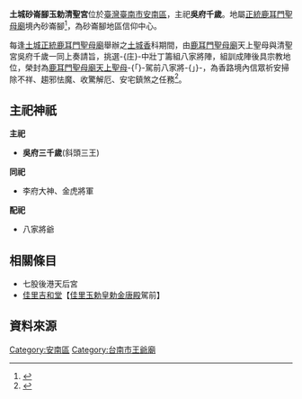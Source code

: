 {{advert|time=2015-08-16T18:00:33+00:00}}
{{expand|time=2015-08-14T12:43:36+00:00}}
{{noteTA
|G1=姓氏
}}
{{東亞廟宇
| name = 砂崙腳玉勅清聖宮
| img_capt = 
| image_width =
|formername= 
|level = 
|class = 寺廟
| location = [[安南區|臺南市安南區]]青砂街一段633巷20弄101號
| god = ''' 吳府千歲'''
| type = 
| struct = 
| open_year = 民國85年(西元1996年)初建 
| cere_date = 
|}}
'''土城砂崙腳玉勅清聖宮'''位於[[臺灣|臺灣]][[臺南市|臺南市]][[安南區|安南區]]，主祀''' 吳府千歲'''。地屬[[正統鹿耳門聖母廟|正統鹿耳門聖母廟]]境內砂崙腳<ref name="南瀛刈香誌">{{cite book |title= 南瀛刈香誌 |author=黃文博|publisher=臺南縣立文化中心 }}</ref>，為砂崙腳地區信仰中心。

每逢[[正統鹿耳門聖母廟|土城正統鹿耳門聖母廟]]舉辦之[[土城香|土城香]]科期間，由[[正統鹿耳門聖母廟|鹿耳門聖母廟]]天上聖母與清聖宮吳府千歲一同上奏請旨，挑選-{庄}-中壯丁籌組八家將陣，組訓成陣後具宗教地位，榮封為[[正統鹿耳門聖母廟|鹿耳門聖母廟]][[天上聖母|天上聖母]]-{「}-駕前八家將-{」}-，為香路境內信眾祈安掃除不祥、趨邪怯魔、收驚解厄、安宅鎮煞之任務<ref name="藝陣傳神">{{cite book |title= 黃文博等 |author=藝陣傳神|publisher= 文化部文化資產局 |date=2015 |accessdate==2015}}</ref>。

==主祀神祇==

'''主祀'''
*'''吳府三千歲'''(斜頭三王)
'''同祀'''
*李府大神、金虎將軍
'''配祀'''
*八家將爺

==相關條目==

*七股後港天后宮
*[[佳里吉和堂|佳里吉和堂]]【[[佳里金唐殿|佳里玉勅皇勅金唐殿]]駕前】

== 資料來源 ==

{{reflist}}


[[Category:安南區|Category:安南區]]

[[Category:台南市王爺廟|Category:台南市王爺廟]]